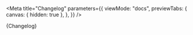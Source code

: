 
<Meta
  title="Changelog"
  parameters={{
    viewMode: "docs",
    previewTabs: {
      canvas: { hidden: true },
    },
  }}
/>

<Markdown>{Changelog}</Markdown>

